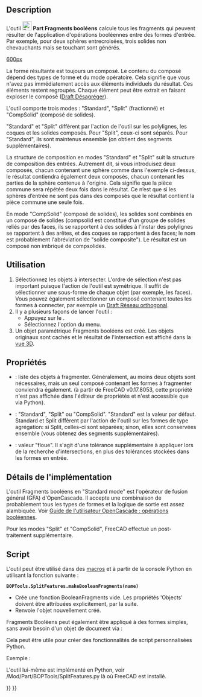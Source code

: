 <languages/>

{{Docnav/fr
|[[Part_JoinCutout/fr|Découper]]
|[[Part_SliceApart/fr|Séparer/exploser]]
|[[Part_Workbench/fr|Atelier Part]]
|IconL=Part_JoinCutout.svg
|IconR=Part_SliceApart.svg
|IconC=Workbench_Part.svg
}}

{{GuiCommand/fr
|Name=Part BooleanFragments
|Name/fr=Part Fragments booléens
|MenuLocation=Part → Scinder → Fragments booléens
|Workbenches=[[Part_Workbench/fr|Part]]
|Version=0.17
|SeeAlso=[[Part_Slice/fr|Part Scinder]], [[Part_XOR/fr|Part OU exclusif]], [[Part_CompJoinFeatures/fr|Part Joindre]], [[Part_Boolean/fr|Part Opérations booléennes]]
}}

==Description== 

<div class="mw-translate-fuzzy">
L'outil [[Image:Part_BooleanFragments.svg|24px]] '''Part Fragments booléens''' calcule tous les fragments qui peuvent résulter de l'application d'opérations booléennes entre des formes d'entrée. Par exemple, pour deux sphères entrecroisées, trois solides non chevauchants mais se touchant sont générés.
</div> 

[[image:Part_BooleanFragments_Demo.png|600px]]
{{Caption|Dans l'image ci-dessus, les pièces ont été déplacées manuellement pour révéler la fragmentation.}}

La forme résultante est toujours un composé. Le contenu du composé dépend des types de forme et du mode opératoire. Cela signifie que vous n'avez pas immédiatement accès aux éléments individuels du résultat. Ces éléments restent regroupés. Chaque élément peut être extrait en faisant exploser le composé ([[Draft_Downgrade/fr|Draft Désagréger]]).

<div class="mw-translate-fuzzy">
L'outil comporte trois modes : "Standard", "Split" (fractionné) et "CompSolid" (composé de solides).
</div>

<div class="mw-translate-fuzzy">
"Standard" et "Split" diffèrent par l'action de l'outil sur les polylignes, les coques et les solides composés. Pour "Split", ceux-ci sont séparés. Pour "Standard", ils sont maintenus ensemble (on obtient des segments supplémentaires).
</div>

La structure de composition en modes "Standard" et "Split" suit la structure de composition des entrées. Autrement dit, si vous introduisez deux composés, chacun contenant une sphère comme dans l'exemple ci-dessus, le résultat contiendra également deux composés, chacun contenant les parties de la sphère contenue à l'origine. Cela signifie que la pièce commune sera répétée deux fois dans le résultat. Ce n’est que si les sphères d’entrée ne sont pas dans des composés que le résultat contient la pièce commune une seule fois.

En mode "CompSolid" (composé de solides), les solides sont combinés en un composé de solides (compsolid est constitué d'un groupe de solides reliés par des faces, ils se rapportent à des solides à l'instar des polylignes se rapportent à des arêtes, et des coques se rapportent à des faces; le nom est probablement l'abréviation de "solide composite"). Le résultat est un composé non imbriqué de compsolides.

<span id="Usage"></span>
==Utilisation== 

<div class="mw-translate-fuzzy">
# Sélectionnez les objets à intersecter. L'ordre de sélection n'est pas important puisque l'action de l'outil est symétrique. Il suffit de sélectionner une sous-forme de chaque objet (par exemple, les faces). Vous pouvez également sélectionner un composé contenant toutes les formes à connecter, par exemple un [[Draft_OrthoArray/fr|Draft Réseau orthogonal]].
# Il y a plusieurs façons de lancer l'outil :
#* Appuyez sur le {{Button|[[Image:Part_BooleanFragments.svg|16px]] [[Part_BooleanFragments/fr|Fragments booléens]]}}.
#* Sélectionnez l'option {{MenuCommand|Part → Scinder → [[Image:Part_BooleanFragments.svg|16px]] Fragments booléens}} du menu.
# Un objet paramétrique Fragments booléens est créé. Les objets originaux sont cachés et le résultat de l'intersection est affiché dans la [[3D_view/fr|vue 3D]].
</div>

<span id="Properties"></span>
==Propriétés== 

<div class="mw-translate-fuzzy">
{{TitleProperty|Boolean Fragments}}
* {{PropertyData|Objects}} : liste des objets à fragmenter. Généralement, au moins deux objets sont nécessaires, mais un seul composé contenant les formes à fragmenter conviendra également. (à partir de FreeCAD v0.17.8053, cette propriété n'est pas affichée dans l'éditeur de propriétés et n'est accessible que via Python).
* {{PropertyData|Mode}} : "Standard", "Split" ou "CompSolid". "Standard" est la valeur par défaut. Standard et Split diffèrent par l'action de l'outil sur les formes de type agrégation: si Split, celles-ci sont séparées; sinon, elles sont conservées ensemble (vous obtenez des segments supplémentaires).
* {{PropertyData|Tolerance}} : valeur "floue". Il s'agit d'une tolérance supplémentaire à appliquer lors de la recherche d'intersections, en plus des tolérances stockées dans les formes en entrée.
</div>

<span id="Implementation_details"></span>
== Détails de l'implémentation==

<div class="mw-translate-fuzzy">
L'outil Fragments booléens en "Standard mode" est l'opérateur de fusion général (GFA) d'OpenCascade. Il accepte une combinaison de probablement tous les types de formes et la logique de sortie est assez alambiquée. Voir [https://www.opencascade.com/doc/occt-7.0.0/overview/html/occt_user_guides__boolean_operations.html Guide de l'utilisateur OpenCascade : opérations booléennes].
</div>

Pour les modes "Split" et "CompSolid", FreeCAD effectue un post-traitement supplémentaire.

<span id="Scripting"></span>
==Script== 

<div class="mw-translate-fuzzy">
L'outil peut être utilisé dans des [[macros/fr|macros]] et à partir de la console Python en utilisant la fonction suivante :
</div>
 '''BOPTools.SplitFeatures.makeBooleanFragments(name)'''

* Crée une fonction BooleanFragments vide. Les propriétés 'Objects' doivent être attribuées explicitement, par la suite.
* Renvoie l'objet nouvellement créé.

Fragments Booléens peut également être appliqué à des formes simples, sans avoir besoin d'un objet de document via :

{{code|code=
import BOPTools.SplitAPI
BOPTools.SplitAPI.booleanFragments(list_of_shapes, mode, tolerance = 0.0)

# OR, for Standard mode:

list_of_shapes = [App.ActiveDocument.Sphere.Shape, App.ActiveDocument.Sphere001.Shape]
pieces, map = list_of_shapes[0].generalFuse(list_of_shapes[1:], tolerance)
# pieces receives a compound of shapes; map receives a list of lists of shapes, defining list_of_shapes <--> pieces correspondence 
}}
Cela peut être utile pour créer des fonctionnalités de script personnalisées Python.

Exemple :
{{code|code=
import BOPTools.SplitFeatures
j = BOPTools.SplitFeatures.makeBooleanFragments(name= 'BooleanFragments')
j.Objects = FreeCADGui.Selection.getSelection() 
}}

<div class="mw-translate-fuzzy">
L'outil lui-même est implémenté en Python, voir /Mod/Part/BOPTools/SplitFeatures.py là où FreeCAD est installé.
</div>


{{Docnav/fr
|[[Part_JoinCutout/fr|Découper]]
|[[Part_SliceApart/fr|Séparer/exploser]]
|[[Part_Workbench/fr|Atelier Part]]
|IconL=Part_JoinCutout.svg
|IconR=Part_SliceApart.svg
|IconC=Workbench_Part.svg
}}

{{Part_Tools_navi{{#translation:}}}}
{{Userdocnavi{{#translation:}}}}